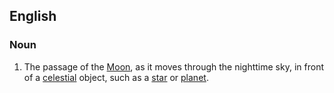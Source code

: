 ==English==

===Noun===
{{wikipedia|occultation#Occultations by the Moon|Lunar occultation}}
{{en-noun}}

# {{lb|en|astronomy}} The passage of the [[Moon]], as it moves through the nighttime sky, in front of a [[celestial]] object, such as a [[star]] or [[planet]].
